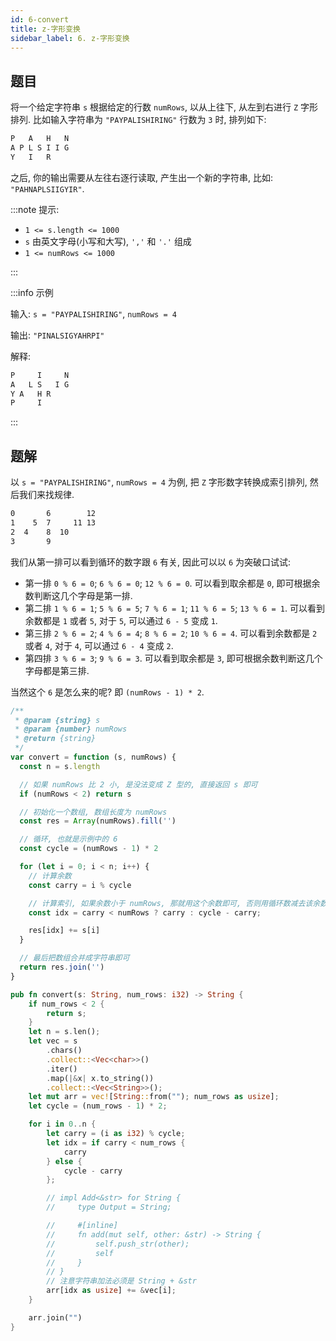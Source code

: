 ```yaml
---
id: 6-convert
title: z-字形变换
sidebar_label: 6. z-字形变换
---
```


## 题目

将一个给定字符串 `s` 根据给定的行数 `numRows`, 以从上往下, 从左到右进行 `Z` 字形排列. 比如输入字符串为 `"PAYPALISHIRING"` 行数为 `3` 时, 排列如下:

```bash
P   A   H   N
A P L S I I G
Y   I   R
```

之后, 你的输出需要从左往右逐行读取, 产生出一个新的字符串, 比如: `"PAHNAPLSIIGYIR"`.

:::note 提示:

- `1 <= s.length <= 1000`
- `s` 由英文字母(小写和大写), `','` 和 `'.'` 组成
- `1 <= numRows <= 1000`

:::

:::info 示例

输入: `s = "PAYPALISHIRING"`, `numRows = 4`

输出: `"PINALSIGYAHRPI"`

解释:

```bash
P     I     N
A   L S   I G
Y A   H R
P     I
```

:::

## 题解

以 `s = "PAYPALISHIRING"`, `numRows = 4` 为例, 把 `Z` 字形数字转换成索引排列, 然后我们来找规律.

```bash
0       6        12
1    5  7     11 13
2  4    8  10
3       9
```

我们从第一排可以看到循环的数字跟 `6` 有关, 因此可以以 `6` 为突破口试试:

- 第一排 `0 % 6 = 0`; `6 % 6 = 0`; `12 % 6 = 0`. 可以看到取余都是 `0`, 即可根据余数判断这几个字母是第一排.
- 第二排 `1 % 6 = 1`; `5 % 6 = 5`; `7 % 6 = 1`; `11 % 6 = 5`; `13 % 6 = 1`. 可以看到余数都是 `1` 或者 `5`, 对于 `5`, 可以通过 `6 - 5` 变成 `1`.
- 第三排 `2 % 6 = 2`; `4 % 6 = 4`; `8 % 6 = 2`; `10 % 6 = 4`. 可以看到余数都是 `2` 或者 `4`, 对于 `4`, 可以通过 `6 - 4` 变成 `2`.
- 第四排 `3 % 6 = 3`; `9 % 6 = 3`. 可以看到取余都是 `3`, 即可根据余数判断这几个字母都是第三排.

当然这个 `6` 是怎么来的呢? 即 `(numRows - 1) * 2`.


<Tabs>
  <TabItem value="JavaScript" label="JavaScript" default>

```ts
/**
 * @param {string} s
 * @param {number} numRows
 * @return {string}
 */
var convert = function (s, numRows) {
  const n = s.length

  // 如果 numRows 比 2 小, 是没法变成 Z 型的, 直接返回 s 即可
  if (numRows < 2) return s

  // 初始化一个数组, 数组长度为 numRows
  const res = Array(numRows).fill('')

  // 循环, 也就是示例中的 6
  const cycle = (numRows - 1) * 2

  for (let i = 0; i < n; i++) {
    // 计算余数
    const carry = i % cycle

    // 计算索引, 如果余数小于 numRows, 那就用这个余数即可, 否则用循环数减去该余数
    const idx = carry < numRows ? carry : cycle - carry;

    res[idx] += s[i]
  }

  // 最后把数组合并成字符串即可
  return res.join('')
}
```

</TabItem>

<TabItem value="Rust" label="Rust">

```rust
pub fn convert(s: String, num_rows: i32) -> String {
    if num_rows < 2 {
        return s;
    }
    let n = s.len();
    let vec = s
        .chars()
        .collect::<Vec<char>>()
        .iter()
        .map(|&x| x.to_string())
        .collect::<Vec<String>>();
    let mut arr = vec![String::from(""); num_rows as usize];
    let cycle = (num_rows - 1) * 2;

    for i in 0..n {
        let carry = (i as i32) % cycle;
        let idx = if carry < num_rows {
            carry
        } else {
            cycle - carry
        };

        // impl Add<&str> for String {
        //     type Output = String;

        //     #[inline]
        //     fn add(mut self, other: &str) -> String {
        //         self.push_str(other);
        //         self
        //     }
        // }
        // 注意字符串加法必须是 String + &str
        arr[idx as usize] += &vec[i];
    }

    arr.join("")
}

```

</TabItem>
</Tabs>
